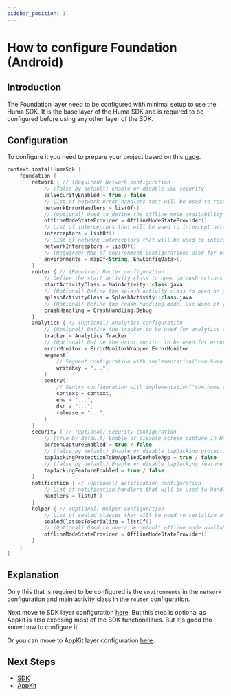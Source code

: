```yaml
---
sidebar_position: 1
---
```


# How to configure Foundation (Android)

## Introduction
The Foundation layer need to be configured with minimal setup to use the Huma SDK.
It is the base layer of the Huma SDK and is required to be configured before using any other layer
of the SDK.

## Configuration
To configure it you need to prepare your project based on this [page](../Getting%20Started/Android).

```kotlin
context.installHumaSdk {
    foundation {
        network { // (Required) Network configuration
            // (false by default) Enable or disable SSL security
            sslSecurityEnabled = true / false
            // List of network error handlers that will be used to respond on network errors
            networkErrorHandlers = listOf()
            // (Optional) Used to define the offline mode availability
            offlineModeStateProvider = OfflineModeStateProvider()
            // List of interceptors that will be used to intercept network requests (OKHttp interceptors)
            interceptors = listOf()
            // List of network interceptors that will be used to intercept network requests (OKHttp network interceptors)
            networkInterceptors = listOf()
            // (Required) Map of environment configurations used for network requests
            environments = mapOf<String, EnvConfigData>() 
        }
        router { // (Required) Router configuration
            // Define the start activity class to open on push actions and navigation
            startActivityClass = MainActivity::class.java
            // (Optional) Define the splash activity class to open on push actions and navigation
            splashActivityClass = SplashActivity::class.java
            // (Optional) Define the crash handling mode, use None if you want to handle crashes by yourself
            crashHandling = CrashHandling.Debug 
        }
        analytics { // (Optional) Analytics configuration
            // (Optional) Define the tracker to be used for analytics events
            tracker = Analytics.Tracker
            // (Optional) Define the error monitor to be used for error monitoring
            errorMonitor = ErrorMonitorWrapper.ErrorMonitor 
            segment(
                // Segment configuration with implementation("com.huma.sdk:plugin-segment:+")
                writeKey = "...",
            )
            sentry(
                // Sentry configuration with implementation("com.huma.sdk:plugin-sentry:+")
                context = context,
                env = "...",
                dsn = "...",
                release = "...",
            )
        }
        security { // (Optional) Security configuration
            // (true by default) Enable or disable screen capture in Huma user flows
            screenCaptureEnabled = true / false
            // (false by default) Enable or disable tapJacking protection in Huma user flows
            tapJackingProtectionToBeAppliedOnWholeApp = true / false
            // (false by default) Enable or disable tapJacking feature in Huma user flows
            tapJackingFeatureEnabled = true / false 
        }
        notification { // (Optional) Notification configuration
            // List of notification handlers that will be used to handle notifications from Huma Platform. Use only if you have custom notification from Huma Platform
            handlers = listOf() 
        }
        helper { // (Optional) Helper configuration
            // List of sealed classes that will be used to serialize and deserialize data. Use only if you are having custom sealed classes in api response from Huma Platform
            sealedClassesToSerialize = listOf()
            // (Optional) Used to override default offline mode availability provider
            offlineModeStateProvider = OfflineModeStateProvider() 
        }
    }
}
```
## Explanation
Only this that is required to be configured is the `environments` in the `network` configuration and
main activity class in the `router` configuration.

Next move to SDK layer configuration [here](../SDK/Android). But this step is optional as Appkit is
also exposing most of the SDK functionalities. But it's good tho know how to configure it.

Or you can move to AppKit layer configuration [here](../AppKit/Android).

## Next Steps

* [SDK](../SDK/Android)
* [AppKit](../AppKit/Android)
